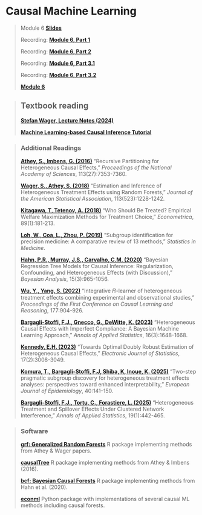 # Causal Machine Learning

> Module 6 [**Slides**](https://drive.google.com/file/d/1E2I7pKiBkpMw0SkGU6P0k7BakJKi-mnW/view?usp=sharing)
>
> Recording: [**Module 6, Part 1**](https://drive.google.com/file/d/1kcUHrOz1-rGKht4cadEZSP2pd3WDmmGl/view?usp=sharing)
>
> Recording: [**Module 6, Part 2**](https://drive.google.com/file/d/1Aof-Zyaw0cIDrCRw_sDq4_PkIgaP-HrC/view?usp=sharing) 
>
> Recording: [**Module 6, Part 3.1**](https://drive.google.com/file/d/1uKkrmV1_ifN6OdDeEyrTZXZ71UP-nI7P/view?usp=sharing)
>
> Recording: [**Module 6, Part 3.2**](https://drive.google.com/file/d/1v8dVpevn4usmHL714Vu9qqA7wgNT4z0g/view?usp=sharing)
>
> [**Module 6**](https://quizizz.com/admin/assessment/683608997dd23dfc94bdfcf0?source=lesson_share)

> ## Textbook reading
>
> [**Stefan Wager, Lecture Notes (2024)**](https://web.stanford.edu/~swager/causal_inf_book.pdf)
>
> [**Machine Learning-based Causal Inference Tutorial**](https://bookdown.org/stanfordgsbsilab/ml-ci-tutorial/)

> ### Additional Readings
>
>[**Athey, S., Imbens, G. (2016)**](https://www.pnas.org/doi/10.1073/pnas.1510489113) "Recursive Partitioning for Heterogeneous Causal Effects," *Proceedings of the National Academy of Sciences*, 113(27):7353-7360.
>
>[**Wager, S., Athey, S. (2018)**](https://www.tandfonline.com/doi/full/10.1080/01621459.2017.1319839) "Estimation and Inference of Heterogeneous Treatment Effects using Random Forests," *Journal of the American Statistical Association*, 113(523):1228-1242.
>
>[**Kitagawa, T, Tetenov, A. (2018)**](https://onlinelibrary.wiley.com/doi/abs/10.3982/ECTA13288) "Who Should Be Treated? Empirical Welfare Maximization Methods for Treatment Choice," *Econometrica*, 89(1):181-213.
>
>[**Loh, W., Coa, L., Zhou, P. (2019)**](https://wires.onlinelibrary.wiley.com/doi/abs/10.1002/widm.1326) "Subgroup identification for precision medicine: A comparative review of 13 methods," *Statistics in Medicine*.
>
>[**Hahn, P.R., Murray, J.S., Carvalho, C.M. (2020)**](https://projecteuclid.org/journals/bayesian-analysis/volume-15/issue-3/Bayesian-Regression-Tree-Models-for-Causal-Inference--Regularization-Confounding/10.1214/19-BA1195.full) "Bayesian Regression Tree Models for Causal Inference: Regularization, Confounding, and Heterogeneous Effects (with Discussion)," *Bayesian Analysis*, 15(3):965-1056.
>
>[**Wu, Y., Yang, S. (2022)**](https://proceedings.mlr.press/v177/wu22a.html) "Integrative 𝑅-learner of heterogeneous treatment effects combining experimental and observational studies," *Proceedings of the First Conference on Causal Learning and Reasoning*, 177:904-926.
>
>[**Bargagli-Stoffi, F.J., Gnecco, G., DeWitte, K. (2023)**](https://projecteuclid.org/journals/annals-of-applied-statistics/volume-16/issue-3/Heterogeneous-causal-effects-with-imperfect-compliance--A-Bayesian-machine/10.1214/21-AOAS1579.short) "Heterogeneous Causal Effects with Imperfect Compliance: A Bayesian Machine Learning Approach," *Annals of Applied Statistics*, 16(3):1648-1668.
>
>[**Kennedy, E.H. (2023)**](https://projecteuclid.org/journals/electronic-journal-of-statistics/volume-17/issue-2/Towards-optimal-doubly-robust-estimation-of-heterogeneous-causal-effects/10.1214/23-EJS2157.full) "Towards Optimal Doubly Robust Estimation of Heterogeneous Causal Effects," *Electronic Journal of Statistics*, 17(2):3008-3049.
>
>[**Komura, T., Bargagli-Stoffi, F.J, Shiba, K, Inoue, K. (2025)**](https://link.springer.com/article/10.1007/s10654-025-01215-y) "Two-step pragmatic subgroup discovery for heterogeneous treatment effects analyses: perspectives toward enhanced interpretability," *European Journal of Epidemiology*, 40:141–150.
>
>[**Bargagli-Stoffi, F.J., Tortu, C., Forastiere, L. (2025)**](https://projecteuclid.org/journals/annals-of-applied-statistics/volume-19/issue-1/Heterogeneous-treatment-and-spillover-effects-under-clustered-network-interference/10.1214/24-AOAS1913.short) "Heterogeneous Treatment and Spillover Effects Under Clustered Network Interference," *Annals of Applied Statistics*, 19(1):442-465. 

> ### Software 
>
>[**grf: Generalized Random Forests**](https://github.com/grf-labs/grf) R package implementing methods from Athey & Wager papers.
>
>[**causalTree**](https://github.com/susanathey/causalTree) R package implementing methods from Athey & Imbens (2016).
>
>[**bcf: Bayesian Causal Forests**](https://github.com/jaredsmurray/bcf) R package implementing methods from Hahn et al. (2020).
>
>[**econml**](https://github.com/microsoft/EconML) Python package with implementations of several causal ML methods including causal forests.
